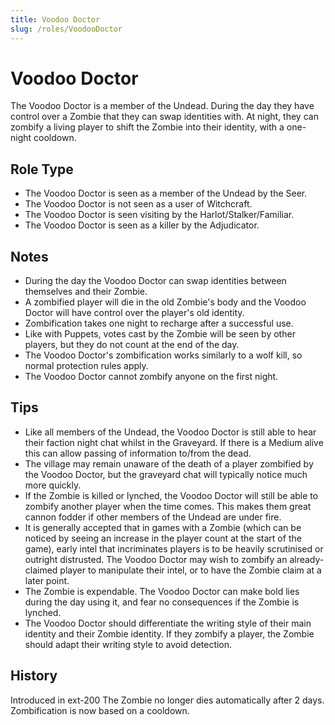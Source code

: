 ```yaml
---
title: Voodoo Doctor
slug: /roles/VoodooDoctor
---
```



# Voodoo Doctor

The Voodoo Doctor is a member of the Undead. During the day they have control over a Zombie that they can swap identities with. At night, they can zombify a living player to shift the Zombie into their identity, with a one-night cooldown.

## Role Type

- The Voodoo Doctor is seen as a member of the Undead by the Seer.
- The Voodoo Doctor is not seen as a user of Witchcraft.
- The Voodoo Doctor is seen visiting by the Harlot/Stalker/Familiar.
- The Voodoo Doctor is seen as a killer by the Adjudicator.

## Notes

- During the day the Voodoo Doctor can swap identities between themselves and their Zombie.
- A zombified player will die in the old Zombie's body and the Voodoo Doctor will have control over the player's old identity.
- Zombification takes one night to recharge after a successful use.
- Like with Puppets, votes cast by the Zombie will be seen by other players, but they do not count at the end of the day.
- The Voodoo Doctor's zombification works similarly to a wolf kill, so normal protection rules apply.
- The Voodoo Doctor cannot zombify anyone on the first night.

## Tips

- Like all members of the Undead, the Voodoo Doctor is still able to hear their faction night chat whilst in the Graveyard. If there is a Medium alive this can allow passing of information to/from the dead.
- The village may remain unaware of the death of a player zombified by the Voodoo Doctor, but the graveyard chat will typically notice much more quickly.
- If the Zombie is killed or lynched, the Voodoo Doctor will still be able to zombify another player when the time comes. This makes them great cannon fodder if other members of the Undead are under fire.
- It is generally accepted that in games with a Zombie (which can be noticed by seeing an increase in the player count at the start of the game), early intel that incriminates players is to be heavily scrutinised or outright distrusted. The Voodoo Doctor may wish to zombify an already-claimed player to manipulate their intel, or to have the Zombie claim at a later point.
- The Zombie is expendable. The Voodoo Doctor can make bold lies during the day using it, and fear no consequences if the Zombie is lynched.
- The Voodoo Doctor should differentiate the writing style of their main identity and their Zombie identity. If they zombify a player, the Zombie should adapt their writing style to avoid detection.

## History

<Timeline lineColor="white">
  <Event interval="2018-01-01">Introduced in ext-200</Event>
  <Event interval="2020-08-01">
    The Zombie no longer dies automatically after 2 days. Zombification is now
    based on a cooldown.
  </Event>
</Timeline>
